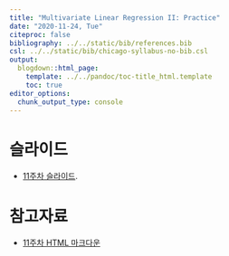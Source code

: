 ---
title: "Multivariate Linear Regression II: Practice"
date: "2020-11-24, Tue"
citeproc: false
bibliography: ../../static/bib/references.bib
csl: ../../static/bib/chicago-syllabus-no-bib.csl
output:
  blogdown::html_page:
    template: ../../pandoc/toc-title_html.template
    toc: true
editor_options: 
  chunk_output_type: console
---

# 슬라이드

- <i class="fas fa-file-pdf"></i> [11주차 슬라이드](/images/slides/w11_mlm2_practice_slide.pdf).

# 참고자료

- <i class="fa fa-external-link-square-alt" aria-hidden="true"></i> [11주차 HTML 마크다운](/images/w11_mlm2_practice.html)
